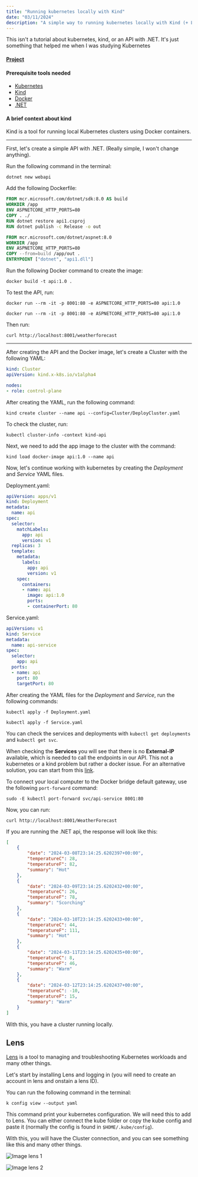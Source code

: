 ```yaml
---
title: "Running kubernetes locally with Kind"
date: "03/11/2024"
description: "A simple way to running kubernetes locally with Kind (+ Lens)"
---
```


This isn't a tutorial about kubernetes, kind, or an API with .NET. It's just something that helped me when I was studying Kubernetes

#### [Project](https://github.com/Thomaz-Peres/Kubernetes-Kind)

#### Prerequisite tools needed

- [Kubernetes](https://kubernetes.io/)
- [Kind](https://kind.sigs.k8s.io/docs/user/quick-start/)
- [Docker](https://docs.docker.com/get-docker/)
- [.NET](https://dotnet.microsoft.com/en-us/download)

#### A brief context about kind

Kind is a tool for running local Kubernetes clusters using Docker containers.
_____________________________________

First, let's create a simple API with .NET. (Really simple, I won't change anything).

Run the following command in the terminal:

```
dotnet new webapi
```

Add the following Dockerfile:

```Dockerfile
FROM mcr.microsoft.com/dotnet/sdk:8.0 AS build
WORKDIR /app
ENV ASPNETCORE_HTTP_PORTS=80
COPY . ./
RUN dotnet restore api1.csproj
RUN dotnet publish -c Release -o out

FROM mcr.microsoft.com/dotnet/aspnet:8.0
WORKDIR /app
ENV ASPNETCORE_HTTP_PORTS=80
COPY --from=build /app/out .
ENTRYPOINT ["dotnet", "api1.dll"]
```

Run the following Docker command to create the image:

```
docker build -t api:1.0 .
```

To test the API, run:

```
docker run --rm -it -p 8001:80 -e ASPNETCORE_HTTP_PORTS=80 api:1.0

docker run --rm -it -p 8001:80 -e ASPNETCORE_HTTP_PORTS=80 api:1.0
```

Then run:

```
curl http://localhost:8001/weatherforecast
```
___

After creating the API and the Docker image, let's create a Cluster with the following YAML:

```yaml
kind: Cluster
apiVersion: kind.x-k8s.io/v1alpha4

nodes:
- role: control-plane
```

After creating the YAML, run the following command:

```
kind create cluster --name api --config=Cluster/DeployCluster.yaml
```

To check the cluster, run:

```
kubectl cluster-info -context kind-api
```

Next, we need to add the app image to the cluster with the command:

```
kind load docker-image api:1.0 --name api
```

Now, let's continue working with kubernetes by creating the *Deployment* and *Service* YAML files.

Deployment.yaml:

```yaml
apiVersion: apps/v1
kind: Deployment
metadata:
  name: api
spec:
  selector:
    matchLabels:
      app: api
      version: v1
  replicas: 3
  template:
    metadata:
      labels:
        app: api
        version: v1
    spec:
      containers:
      - name: api
        image: api:1.0
        ports:
        - containerPort: 80
```

Service.yaml:

```yaml
apiVersion: v1
kind: Service
metadata:
  name: api-service
spec:
  selector:
    app: api
  ports:
  - name: api
    port: 80
    targetPort: 80
```

After creating the YAML files for the *Deployment* and *Service*, run the following commands:

```
kubectl apply -f Deployment.yaml

kubectl apply -f Service.yaml
```

You can check the services and deployments with `kubectl get deployments` and `kubectl get svc`.

When checking the **Services** you will see that there is no **External-IP** available, which is needed to call the endpoints in our API. This not a kubernetes or a kind problem but rather a docker issue. For an alternative solution, you can start from this [link](https://github.com/kubernetes-sigs/kind/issues/1200#issuecomment-647145134).

To connect your local computer to the Docker bridge default gateway, use the following `port-forward` command:

```
sudo -E kubectl port-forward svc/api-service 8001:80
```

Now, you can run:

```
curl http://localhost:8001/WeatherForecast
```

If you are running the .NET api, the response will look like this:

```json
[
    {
        "date": "2024-03-08T23:14:25.6202397+00:00",
        "temperatureC": 28,
        "temperatureF": 82,
        "summary": "Hot"
    },
    {
        "date": "2024-03-09T23:14:25.6202432+00:00",
        "temperatureC": 26,
        "temperatureF": 78,
        "summary": "Scorching"
    },
    {
        "date": "2024-03-10T23:14:25.6202433+00:00",
        "temperatureC": 44,
        "temperatureF": 111,
        "summary": "Hot"
    },
    {
        "date": "2024-03-11T23:14:25.6202435+00:00",
        "temperatureC": 8,
        "temperatureF": 46,
        "summary": "Warm"
    },
    {
        "date": "2024-03-12T23:14:25.6202437+00:00",
        "temperatureC": -10,
        "temperatureF": 15,
        "summary": "Warm"
    }
]
```

With this, you have a cluster running locally.

## Lens

[Lens](https://k8slens.dev/) is a tool to managing and troubleshooting Kubernetes workloads and many other things.

Let's start by installing Lens and logging in (you will need to create an account in lens and onstain a lens ID).

You can run the following command in the terminal:

```
k config view --output yaml
```

This command print your kubernetes configuration. We will need this to add to Lens. You can either connect the kube folder or copy the kube config and paste it (normally the config is found in `$HOME/.kube/config`).

With this, you will have the Cluster connection, and you can see something like this and many other things.

![Image lens 1](https://dev-to-uploads.s3.amazonaws.com/uploads/articles/i8hft7xl3a3awy1d2eln.png)




![Image lens 2](https://dev-to-uploads.s3.amazonaws.com/uploads/articles/wh28h1n5mf9dnk9hfefh.png)

